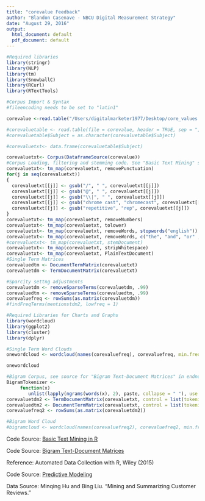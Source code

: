 ```yaml
---
title: "corevalue Feedback"
author: "Blandon Casenave - NBCU Digital Measurement Strategy"
date: "August 29, 2016"
output:
  html_document: default
  pdf_document: default
---
```


```r
#Required libraries
library(stringr)
library(NLP)
library(tm)
library(SnowballC)
library(RCurl)
library(RTextTools)

#Corpus Import & Syntax
#fileencoding needs to be set to "latin1"

corevalue <-read.table("/Users/digitalmarketer1977/Desktop/core_values.txt", fill=TRUE, header=FALSE, sep="\t")

#corevaluetable <- read.table(file = corevalue, header = TRUE, sep = ",", strip.white = TRUE, na.strings = "", fill = TRUE, fileEncoding = "latin1")
#corevaluetable$Subject = as.character(corevaluetable$Subject)

#corevaluetxt<- data.frame(corevaluetable$Subject)

corevaluetxt<- Corpus(DataframeSource(corevalue))
#Corpus Loading, filtering and stemming code. See "Basic Text Mining" source in end notes.
corevaluetxt<- tm_map(corevaluetxt, removePunctuation)
for(j in seq(corevaluetxt))   
{   
  corevaluetxt[[j]] <- gsub("/", " ", corevaluetxt[[j]])   
  corevaluetxt[[j]] <- gsub("@", " ", corevaluetxt[[j]])   
  corevaluetxt[[j]] <- gsub("\\|", " ", corevaluetxt[[j]]) 
  corevaluetxt[[j]] <- gsub("chrome cast", "chromecast", corevaluetxt[[j]])
  corevaluetxt[[j]] <- gsub("repetitive", "rep", corevaluetxt[[j]])
}
corevaluetxt<- tm_map(corevaluetxt, removeNumbers)
corevaluetxt<- tm_map(corevaluetxt, tolower)
corevaluetxt<- tm_map(corevaluetxt, removeWords, stopwords("english"))
corevaluetxt<- tm_map(corevaluetxt, removeWords, c("the", "and", "or" , "http\\w*","app"))
#corevaluetxt<- tm_map(corevaluetxt, stemDocument)
corevaluetxt<- tm_map(corevaluetxt, stripWhitespace)
corevaluetxt<- tm_map(corevaluetxt, PlainTextDocument)
#Single Term Matrices
corevaluedtm <- DocumentTermMatrix(corevaluetxt)
corevaluetdm <- TermDocumentMatrix(corevaluetxt)

#Sparcity settng adjustments
corevaluetdm <- removeSparseTerms(corevaluetdm, .99)
corevaluedtm <- removeSparseTerms(corevaluedtm, .99)
corevaluefreq <- rowSums(as.matrix(corevaluetdm))
#findFreqTerms(mentionstdm2, lowfreq = 1)
```

```r
#Required Libraries for Charts and Graphs
library(wordcloud)
library(ggplot2)
library(cluster)
library(dplyr)

#Single Term Word Clouds
onewordcloud <- wordcloud(names(corevaluefreq), corevaluefreq, min.freq = , scale=c(4, .2), colors=brewer.pal(6, "Dark2"))

onewordcloud
```

```r
#Bigram Corpus, see source for "Bigram Text-Document Matrices" in endnotes
BigramTokenizer <-
     function(x)
        unlist(lapply(ngrams(words(x), 2), paste, collapse = " "), use.names = FALSE)
corevaluetdm2 <- TermDocumentMatrix(corevaluetxt, control = list(tokenize = BigramTokenizer))
corevaluedtm2 <- DocumentTermMatrix(corevaluetxt, control = list(tokenize = BigramTokenizer))
corevaluefreq2 <- rowSums(as.matrix(corevaluetdm2))

#Bigram Word Cloud
#bigramcloud <- wordcloud(names(corevaluefreq2), corevaluefreq2, min.freq = 5, max.words = 20, scale=c(2, .1), colors=brewer.pal(6, "Dark2"))

```

Code Source: <a href=https://rstudio-pubs-static.s3.amazonaws.com/31867_8236987cf0a8444e962ccd2aec46d9c3.html>Basic Text Mining in R</a>

Code Source: <a href=http://tm.r-forge.r-project.org/faq.html#Bigrams>Bigram Text-Document Matrices</a>

Reference: Automated Data Collection with R, Wiley (2015)

Code Source: <a href=https://rstudio-pubs-static.s3.amazonaws.com/132792_864e3813b0ec47cb95c7e1e2e2ad83e7.html>Predictive Modeling</a>

Data Source: Minqing Hu and Bing Liu. "Mining and Summarizing Customer Reviews." 